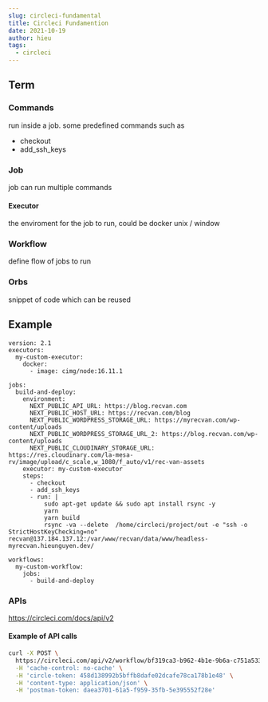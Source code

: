```yaml
---
slug: circleci-fundamental
title: Circleci Fundamention
date: 2021-10-19
author: hieu
tags:
  - circleci
---
```

## Term

### Commands

run inside a job. some predefined commands such as 

- checkout
- add_ssh_keys

### Job

job can run multiple commands

#### Executor

the enviroment for the job to run, could be docker unix / window

### Workflow

define flow of jobs to run

### Orbs

snippet of code which can be reused

## Example

```
version: 2.1
executors:
  my-custom-executor:
    docker:
      - image: cimg/node:16.11.1
      
jobs:
  build-and-deploy:
    environment:
      NEXT_PUBLIC_API_URL: https://blog.recvan.com
      NEXT_PUBLIC_HOST_URL: https://recvan.com/blog
      NEXT_PUBLIC_WORDPRESS_STORAGE_URL: https://myrecvan.com/wp-content/uploads
      NEXT_PUBLIC_WORDPRESS_STORAGE_URL_2: https://blog.recvan.com/wp-content/uploads
      NEXT_PUBLIC_CLOUDINARY_STORAGE_URL: https://res.cloudinary.com/la-mesa-rv/image/upload/c_scale,w_1080/f_auto/v1/rec-van-assets
    executor: my-custom-executor
    steps:
      - checkout
      - add_ssh_keys          
      - run: |
          sudo apt-get update && sudo apt install rsync -y
          yarn
          yarn build          
          rsync -va --delete  /home/circleci/project/out -e "ssh -o StrictHostKeyChecking=no" recvan@137.184.137.12:/var/www/recvan/data/www/headless-myrecvan.hieunguyen.dev/

workflows:
  my-custom-workflow:
    jobs:
      - build-and-deploy
```

### APIs

<https://circleci.com/docs/api/v2>

#### Example of API calls

```bash
curl -X POST \
  https://circleci.com/api/v2/workflow/bf319ca3-b962-4b1e-9b6a-c751a53301c8/rerun \
  -H 'cache-control: no-cache' \
  -H 'circle-token: 458d138992b5bffb8dafe02dcafe78ca178b1e48' \
  -H 'content-type: application/json' \
  -H 'postman-token: daea3701-61a5-f959-35fb-5e395552f28e'
```